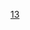 {{Cat main|巴黎十三區}}
{{Paris Arrondissements|arrondissement={{{arrondissement|13e}}}}}
{{Commons cat|Paris XIIIe arrondissement}}

[[Category:巴黎區份|13]]